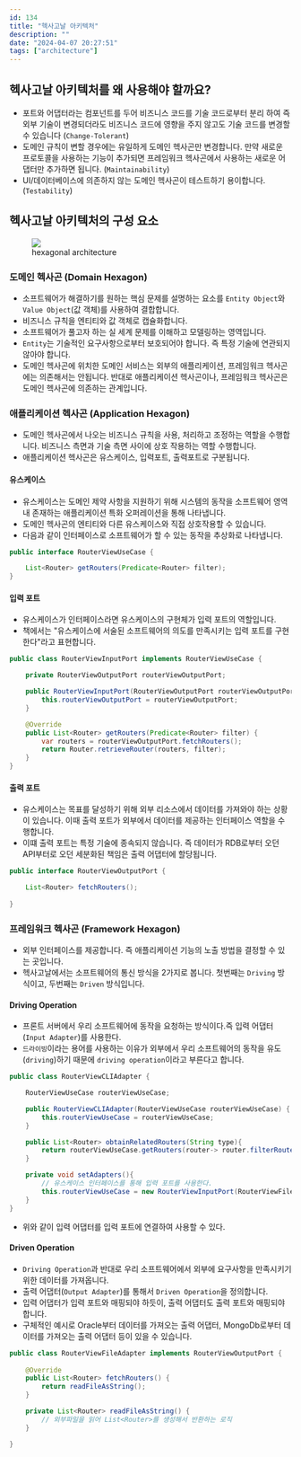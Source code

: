 ```yaml
---
id: 134
title: "헥사고날 아키텍처"
description: ""
date: "2024-04-07 20:27:51"
tags: ["architecture"]
---
```

## 헥사고날 아키텍처를 왜 사용해야 할까요? 

- 포트와 어댑터라는 컴포넌트를 두어 비즈니스 코드를 기술 코드로부터 분리 하여 즉 외부 기술이 변경되더라도 비즈니스 코드에 영향을 주지 않고도 기술 코드를 변경할 수 있습니다 (`Change-Tolerant`)
- 도메인 규칙이 변할 경우에는 유일하게 도메인 헥사곤만 변경합니다. 만약 새로운 프로토콜을 사용하는 기능이 추가되면 프레임워크 헥사곤에서 사용하는 새로운 어댑터만 추가하면 됩니다. (`Maintainability`)
- UI/데이터베이스에 의존하지 않는 도메인 헥사곤이 테스트하기 용이합니다. (`Testability`)

## 헥사고날 아키텍처의 구성 요소 

<figure>
        <img src="/images/hexagonal_01.png">
        <figcaption>hexagonal architecture</figcaption>
</figure>

### 도메인 헥사곤 (Domain Hexagon)

- 소프트웨어가 해결하기를 원하는 핵심 문제를 설명하는 요소를 `Entity Object`와 `Value Object`(값 객체)를 사용하여 결합합니다.
- 비즈니스 규칙을 엔티티와 값 객체로 캡슐화합니다.
- 소프트웨어가 풀고자 하는 실 세계 문제를 이해하고 모델링하는 영역입니다.
- `Entity`는 기술적인 요구사항으로부터 보호되어야 합니다. 즉 특정 기술에 연관되지 않아야 합니다.
- 도메인 헥사곤에 위치한 도메인 서비스는 외부의 애플리케이션, 프레임워크 헥사곤에는 의존해서는 안됩니다. 반대로 애플리케이션 헥사곤이나, 프레임워크 헥사곤은 도메인 헥사곤에 의존하는 관계입니다. 

### 애플리케이션 헥사곤 (Application Hexagon)

- 도메인 헥사곤에서 나오는 비즈니스 규칙을 사용, 처리하고 조정하는 역할을 수행합니다. 비즈니스 측면과 기술 측면 사이에 상호 작용하는 역할 수행합니다.
- 애플리케이션 헥사곤은 유스케이스, 입력포트, 출력포트로 구분됩니다.

#### 유스케이스

- 유스케이스는 도메인 제약 사항을 지원하기 위해 시스템의 동작을 소프트웨어 영역내 존재하는 애플리케이션 특화 오퍼레이션을 통해 나타냅니다. 
- 도메인 헥사곤의 엔티티와 다른 유스케이스와 직접 상호작용할 수 있습니다. 
- 다음과 같이 인터페이스로 소프트웨어가 할 수 있는 동작을 추상화로 나타냅니다.

```java
public interface RouterViewUseCase {

    List<Router> getRouters(Predicate<Router> filter);
}

```

#### 입력 포트 

- 유스케이스가 인터페이스라면 유스케이스의 구현체가 입력 포트의 역할입니다.
- 책에서는 "유스케이스에 서술된 소프트웨어의 의도를 만족시키는 입력 포트를 구현한다"라고 표현합니다.

```java
public class RouterViewInputPort implements RouterViewUseCase {

    private RouterViewOutputPort routerViewOutputPort;

    public RouterViewInputPort(RouterViewOutputPort routerViewOutputPort) {
        this.routerViewOutputPort = routerViewOutputPort;
    }

    @Override
    public List<Router> getRouters(Predicate<Router> filter) {
        var routers = routerViewOutputPort.fetchRouters();
        return Router.retrieveRouter(routers, filter);
    }
}
```

#### 출력 포트 

- 유스케이스는 목표를 달성하기 위해 외부 리소스에서 데이터를 가져와야 하는 상황이 있습니다. 이때 출력 포트가 외부에서 데이터를 제공하는 인터페이스 역할을 수행합니다. 
- 이떄 출력 포트는 특정 기술에 종속되지 않습니다. 즉 데이터가 RDB로부터 오던 API부터로 오던 세분화된 책임은 출력 어댑터에 할당됩니다.

```java
public interface RouterViewOutputPort {

    List<Router> fetchRouters();
    
}
```


### 프레임워크 헥사곤 (Framework Hexagon)

- 외부 인터페이스를 제공합니다. 즉 애플리케이션 기능의 노출 방법을 결정할 수 있는 곳입니다. 
- 헥사고날에서는 소프트웨어의 통신 방식을 2가지로 봅니다. 첫번째는 `Driving` 방식이고, 두번째는 `Driven` 방식입니다. 

#### Driving Operation 

- 프론트 서버에서 우리 소프트웨어에 동작을 요청하는 방식이다.즉 입력 어댑터(`Input Adapter`)를 사용한다.
- `드라이빙`이라는 용어를 사용하는 이유가 외부에서 우리 소프트웨어의 동작을 유도(`driving`)하기 때문에 `driving operation`이라고 부른다고 합니다.

```java
public class RouterViewCLIAdapter {

    RouterViewUseCase routerViewUseCase;

    public RouterViewCLIAdapter(RouterViewUseCase routerViewUseCase) {
        this.routerViewUseCase = routerViewUseCase;
    }

    public List<Router> obtainRelatedRouters(String type){
        return routerViewUseCase.getRouters(router-> router.filterRouterByType(type));
    }

    private void setAdapters(){
        // 유스케이스 인터페이스를 통해 입력 포트를 사용한다. 
        this.routerViewUseCase = new RouterViewInputPort(RouterViewFileAdapter.getInstance());
    }
}
```

- 위와 같이 입력 어댑터를 입력 포트에 연결하여 사용할 수 있다. 

#### Driven Operation 

- `Driving Operation`과 반대로 우리 소프트웨어에서 외부에 요구사항을 만족시키기 위한 데이터를 가져옵니다.
- 출력 어댑터(`Output Adapter`)를 통해서 `Driven Operation`을 정의합니다.
- 입력 어댑터가 입력 포트와 매핑되야 하듯이, 출력 어댑터도 출력 포트와 매핑되야 합니다. 
- 구체적인 예시로 Oracle부터 데이터를 가져오는 출력 어댑터, MongoDb로부터 데이터를 가져오는 출력 어댑터 등이 있을 수 있습니다. 

```java
public class RouterViewFileAdapter implements RouterViewOutputPort {
    
    @Override
    public List<Router> fetchRouters() {
        return readFileAsString();
    }

    private List<Router> readFileAsString() {
        // 외부파일을 읽어 List<Router>를 생성해서 반환하는 로직
    }

}
```
